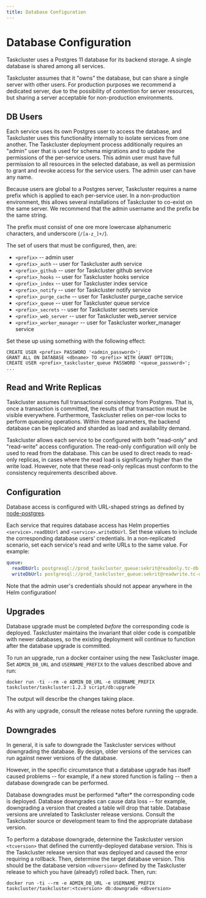 ```yaml
---
title: Database Configuration
---
```



# Database Configuration

Taskcluster uses a Postgres 11 database for its backend storage.
A single database is shared among all services.

Taskcluster assumes that it "owns" the database, but can share a single server with other users.
For production purposes we recommend a dedicated server, due to the possibility of contention for server resources, but sharing a server acceptable for non-production environments.

## DB Users

Each service uses its own Postgres user to access the database, and Taskcluster uses this functionality internally to isolate services from one another.
The Taskcluster deployment process additionally requires an "admin" user that is used for schema migrations and to update the permissions of the per-service users.
This admin user must have full permission to all resources in the selected database, as well as permission to grant and revoke access for the service users.
The admin user can have any name.

Because users are global to a Postgres server, Taskcluster requires a name prefix which is applied to each per-service user.
In a non-production environment, this allows several installations of Taskcluster to co-exist on the same server.
We recommend that the admin username and the prefix be the same string.

The prefix must consist of one ore more lowercase alphanumeric characters, and underscore (`/[a-z_]+/`).

The set of users that must be configured, then, are:

<!-- USERLIST BEGIN -->
 * `<prefix>` -- admin user
 * `<prefix>_auth` -- user for Taskcluster auth service
 * `<prefix>_github` -- user for Taskcluster github service
 * `<prefix>_hooks` -- user for Taskcluster hooks service
 * `<prefix>_index` -- user for Taskcluster index service
 * `<prefix>_notify` -- user for Taskcluster notify service
 * `<prefix>_purge_cache` -- user for Taskcluster purge_cache service
 * `<prefix>_queue` -- user for Taskcluster queue service
 * `<prefix>_secrets` -- user for Taskcluster secrets service
 * `<prefix>_web_server` -- user for Taskcluster web_server service
 * `<prefix>_worker_manager` -- user for Taskcluster worker_manager service
<!-- USERLIST END -->

Set these up using something with the following effect:

```
CREATE USER <prefix> PASSWORD '<admin_password>';
GRANT ALL ON DATABASE <dbname> TO <prefix> WITH GRANT OPTION;
CREATE USER <prefix>_taskcluster_queue PASSWORD '<queue_password>';
...
```

## Read and Write Replicas

Taskcluster assumes full transactional consistency from Postgres.
That is, once a transaction is committed, the results of that transaction must be visible everywhere.
Furthermore, Taskcluster relies on per-row locks to perform queueing operations.
Within these parameters, the backend database can be replicated and sharded as load and availability demand.

Taskcluster allows each service to be configured with both "read-only" and "read-write" access configuration.
The read-only configuration will only be used to read from the database.
This can be used to direct reads to read-only replicas, in cases where the read load is significantly higher than the write load.
However, note that these read-only replicas must conform to the consistency requirements described above.

## Configuration

Database access is configured with URL-shaped strings as defined by [node-postgres](https://node-postgres.com/features/connecting).

Each service that requires database access has Helm properties `<service>.readDbUrl` and `<service>.writeDbUrl`.
Set these values to include the corresponding database users' credentials.
In a non-replicated scenario, set each service's read and write URLs to the same value.
For example:

```yaml
queue:
  readDbUrl: postgresql://prod_taskcluster_queue:sekrit@readonly.tc-db.example.com/taskcluster_prod
  writeDbUrl: postgresql://prod_taskcluster_queue:sekrit@readwrite.tc-db.example.com/taskcluster_prod
```

<Warning>
Note that the admin user's credentials should not appear anywhere in the Helm configuration!
</Warning>

## Upgrades

Database upgrade must be completed *before* the corresponding code is deployed.
Taskcluster maintains the invariant that older code is compatible with newer databases, so the existing deployment will continue to function after the database upgrade is committed.

To run an upgrade, run a docker container using the new Taskcluster image.
Set `ADMIN_DB_URL` and `USERNAME_PREFIX` to the values described above and run:

```shell
docker run -ti --rm -e ADMIN_DB_URL -e USERNAME_PREFIX taskcluster/taskcluster:1.2.3 script/db:upgrade
```

The output will describe the changes taking place.

<Warning>
As with any upgrade, consult the release notes before running the upgrade.
</Warning>

## Downgrades

In general, it is safe to downgrade the Taskcluster services without downgrading the database.
By design, older versions of the services can run against newer versions of the database.

However, in the specific circumstance that a database upgrade has itself caused problems -- for example, if a new stored function is failing -- then a database downgrade can be performed.

<Warning>
Database downgrades must be performed *after* the corresponding code is deployed.
</Warning>
<Warning>
Database downgrades can cause data loss -- for example, downgrading a version that created a table will drop that table.
</Warning>
<Warning>
Database versions are unrelated to Taskcluster release versions.
Consult the Taskcluster source or development team to find the appropriate database version.
</Warning>

To perform a database downgrade, determine the Taskcluster version `<tcversion>` that defined the currently-deployed database version.
This is the Taskcluster release version that was deployed and caused the error requiring a rollback.
Then, determine the target database version.
This should be the database version `<dbversion>` defined by the Taskcluster release to which you have (already!) rolled back.
Then, run:

```shell
docker run -ti --rm -e ADMIN_DB_URL -e USERNAME_PREFIX taskcluster/taskcluster:<tcversion> db:downgrade <dbversion>
```
